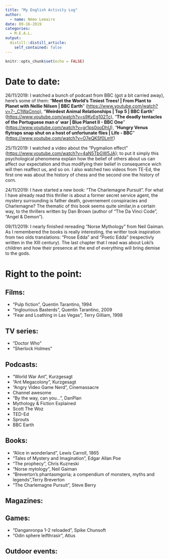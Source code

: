 ```yaml
---
title: "My English Activity Log"
author:
  - name: Némo Lemaire
date: 09-16-2019
categories:
  - M.E.A.L.
output:
  distill::distill_article:
    self_contained: false
---
```


```r
knitr::opts_chunk$set(echo = FALSE)
```

# Date to date:

26/11/2019: I watched a bunch of podcast from BBC (got a bit carried away), here's some of them: "**Meet the World's Tiniest Trees! | From Plant to Planet with Nellie Nilsen | BBC Earth**" (<https://www.youtube.com/watch?v=7-_C1WaCnno>), "**Weirdest Animal Relationships | Top 5 | BBC Earth**" (<https://www.youtube.com/watch?v=s9KvEg102Tc>), "**The deadly tentacles of the Portuguese man o' war | Blue Planet II - BBC One**" (<https://www.youtube.com/watch?v=gr1ps0ooDhU>), "**Hungry Venus flytraps snap shut on a host of unfortunate flies | Life - BBC**" (<https://www.youtube.com/watch?v=O7eQKSf0LmY>)

25/11/2019: I watched a video about the "Pygmalion effect" (<https://www.youtube.com/watch?v=4aN5TbGW5JA>); to put it simply this psychological phenomena explain how the belief of others about us can affect our expectation and thus modifying their belief in consequence wich will then reaffect us, and so on.
 I also watched two videos from TE-Ed, the first one was about the history of chess and the second one the history of corn.

24/11/2019: I have started a new book: "The Charlemagne Pursuit". For what I have already read this thriller is about a former secret service agent, the mystery surrounding is father death, governement conspiracies and Charlemagne? The thematic of this book seems quite similar,in a certain way, to the thrillers written by Dan Brown (author of "The Da Vinci Code", "Angel & Demon").

09/11/2019: I nearly finished rereading "Norse Mythology" from Neil Gaiman. As I remembered the books is really interesting, the writter took inspiration from two olds translations: "Prose Edda" and "Poetic Edda" (respectivly written in the  XIII century). The last chapter that I read was about Loki's children and how their presence at the end of everything will bring demise to the gods.

# Right to the point:
## Films:
- "Pulp fiction", Quentin Tarantino, 1994
- "Inglourious Basterds", Quentin Tarantino, 2009
- "Fear and Loathing in Las Vegas", Terry Gilliam, 1998

## TV series:
- "Doctor Who"
- "Sherlock Holmes"

## Podcasts:
- "World War Ant", Kurzgesagt
- "Ant Megacolony", Kurzgesagt
- "Angry Video Game Nerd", Cinemassacre
- Channel awesome
- "By the way, can you...", DanPlan
- Mythology & Fiction Explained
- Scott The Woz
- TED-Ed
- Sprouts
- BBC Earth

## Books:
- "Alice in wonderland", Lewis Carroll, 1865
- "Tales of Mystery and Imagination", Edgar Allan Poe
- "The prophecy", Chris Kuzneski
- "Norse mytology", Neil Gaiman
- "Breverton's phantasmgoria; a compendium of monsters, myths and legends",Terry Breverton
- "The Charlemagne Pursuit", Steve Berry

## Magazines:

## Games:
- "Danganronpa 1-2 reloaded", Spike Chunsoft
- "Odin sphere leifthrasir", Atlus

## Outdoor events:

